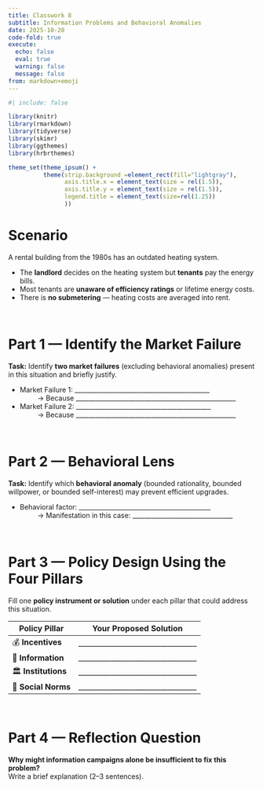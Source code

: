 ```yaml
---
title: Classwork 8
subtitle: Information Problems and Behavioral Anomalies
date: 2025-10-20
code-fold: true
execute: 
  echo: false
  eval: true
  warning: false
  message: false
from: markdown+emoji
---
```

```r
#| include: false

library(knitr)
library(rmarkdown)
library(tidyverse)
library(skimr)
library(ggthemes)
library(hrbrthemes)

theme_set(theme_ipsum() +
          theme(strip.background =element_rect(fill="lightgray"),
                axis.title.x = element_text(size = rel(1.5)),
                axis.title.y = element_text(size = rel(1.5)),
                legend.title = element_text(size=rel(1.25))
                ))
```


# Scenario

A rental building from the 1980s has an outdated heating system.  

- The **landlord** decides on the heating system but **tenants** pay the energy bills.  
- Most tenants are **unaware of efficiency ratings** or lifetime energy costs.  
- There is **no submetering** — heating costs are averaged into rent.

<br>

# Part 1 — Identify the Market Failure

**Task:** Identify **two market failures** (excluding behavioral anomalies) present in this situation and briefly justify.

-	Market Failure 1: ___________________________________________  
$\qquad$ → Because ___________________________________________________  
-	Market Failure 2: ___________________________________________  
$\qquad$ → Because ___________________________________________________


<br>

# Part 2 — Behavioral Lens

**Task:** Identify which **behavioral anomaly** (bounded rationality, bounded willpower, or bounded self-interest) may prevent efficient upgrades.

-	Behavioral factor: __________________________________________  
$\qquad$ → Manifestation in this case: ________________________________

<br>

# Part 3 — Policy Design Using the Four Pillars

Fill one **policy instrument or solution** under each pillar that could address this situation.

| Policy Pillar | Your Proposed Solution |
|---------------|------------------------|
| 💰 **Incentives** | _________________________________ |
| 🧠 **Information** | _________________________________ |
| 🏛 **Institutions** | _________________________________ |
| 🤝 **Social Norms** | _________________________________ |

<br>

# Part 4 — Reflection Question

**Why might information campaigns alone be insufficient to fix this problem?**  
Write a brief explanation (2–3 sentences).